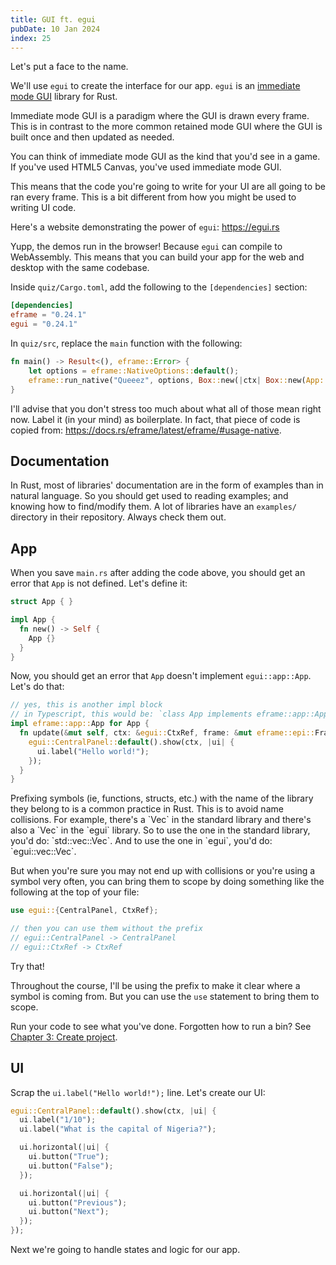 ```yaml
---
title: GUI ft. egui
pubDate: 10 Jan 2024
index: 25
---
```



Let's put a face to the name.

We'll use `egui` to create the interface for our app. `egui` is an [immediate mode GUI](https://collquinn.gitlab.io/portfolio/my-article.html) library for Rust.

<Fold title="Immediate mode" subtitle="What does that mean?" client:load>
  Immediate mode GUI is a paradigm where the GUI is drawn every frame. This is
  in contrast to the more common retained mode GUI where the GUI is built once
  and then updated as needed.

You can think of immediate mode GUI as the kind that you'd see in a game. If you've used HTML5 Canvas, you've used immediate mode GUI.

This means that the code you're going to write for your UI are all going to be ran every frame. This is a bit different from how you might be used to writing UI code.

</Fold>

Here's a website demonstrating the power of `egui`: https://egui.rs

Yupp, the demos run in the browser! Because `egui` can compile to WebAssembly. This means that you can build your app for the web and desktop with the same codebase.

Inside `quiz/Cargo.toml`, add the following to the `[dependencies]` section:

```toml
[dependencies]
eframe = "0.24.1"
egui = "0.24.1"
```

In `quiz/src`, replace the `main` function with the following:

```rust
fn main() -> Result<(), eframe::Error> {
    let options = eframe::NativeOptions::default();
    eframe::run_native("Queeez", options, Box::new(|ctx| Box::new(App::new(ctx))))
}
```

I'll advise that you don't stress too much about what all of those mean right now. Label it (in your mind) as boilerplate. In fact, that piece of code is copied from: https://docs.rs/eframe/latest/eframe/#usage-native.

## Documentation

In Rust, most of libraries' documentation are in the form of examples than in natural language. So you should get used to reading examples; and knowing how to find/modify them. A lot of libraries have an `examples/` directory in their repository. Always check them out.

## App

When you save `main.rs` after adding the code above, you should get an error that `App` is not defined. Let's define it:

```rust
struct App { }

impl App {
  fn new() -> Self {
    App {}
  }
}

```

Now, you should get an error that `App` doesn't implement `egui::app::App`. Let's do that:

```rust
// yes, this is another impl block
// in Typescript, this would be: `class App implements eframe::app::App`
impl eframe::app::App for App {
  fn update(&mut self, ctx: &egui::CtxRef, frame: &mut eframe::epi::Frame<'_>) {
    egui::CentralPanel::default().show(ctx, |ui| {
      ui.label("Hello world!");
    });
  }
}
```

<Fold title="egui:: eframe::" subtitle="Huh? What are those?" client:load>
  Prefixing symbols (ie, functions, structs, etc.) with the name of the library they belong to is a common practice in Rust. This is to avoid name collisions. For example, there's a `Vec` in the standard library and there's also a `Vec` in the `egui` library. So to use the one in the standard library, you'd do: `std::vec::Vec`. And to use the one in `egui`, you'd do: `egui::vec::Vec`.

  But when you're sure you may not end up with collisions or you're using a symbol very often, you can bring them to scope by doing something like the following at the top of your file:

  ```rust
  use egui::{CentralPanel, CtxRef};

  // then you can use them without the prefix
  // egui::CentralPanel -> CentralPanel
  // egui::CtxRef -> CtxRef
  ```

  Try that!

  Throughout the course, I'll be using the prefix to make it clear where a symbol is coming from. But you can use the `use` statement to bring them to scope.
</Fold>

Run your code to see what you've done. Forgotten how to run a bin? See [Chapter 3: Create project](./create-project#run).

## UI

Scrap the `ui.label("Hello world!");` line. Let's create our UI:

```rust
egui::CentralPanel::default().show(ctx, |ui| {
  ui.label("1/10");
  ui.label("What is the capital of Nigeria?");

  ui.horizontal(|ui| {
    ui.button("True");
    ui.button("False");
  });

  ui.horizontal(|ui| {
    ui.button("Previous");
    ui.button("Next");
  });
});
```

Next we're going to handle states and logic for our app.
